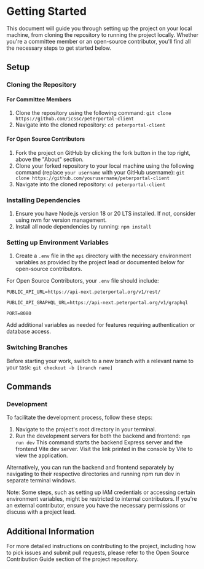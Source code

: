 
# Getting Started

This document will guide you through setting up the project on your local machine, from cloning the repository to running the project locally. Whether you're a committee member or an open-source contributor, you'll find all the necessary steps to get started below.

## Setup

<Steps>

### Cloning the Repository

#### For Committee Members

1. Clone the repository using the following command:
   `git clone https://github.com/icssc/peterportal-client`
2. Navigate into the cloned repository:
   `cd peterportal-client`

#### For Open Source Contributors

1. Fork the project on GitHub by clicking the fork button in the top right, above the "About" section.
2. Clone your forked repository to your local machine using the following command (replace `your username` with your GitHub username):
   `git clone https://github.com/yourusername/peterportal-client`
3. Navigate into the cloned repository:
   `cd peterportal-client`

### Installing Dependencies

1. Ensure you have Node.js version 18 or 20 LTS installed. If not, consider using nvm for version management.
2. Install all node dependencies by running:
   `npm install`

### Setting up Environment Variables

1. Create a `.env` file in the `api` directory with the necessary environment variables as provided by the project lead or documented below for open-source contributors.

For Open Source Contributors, your `.env` file should include:

`PUBLIC_API_URL=https://api-next.peterportal.org/v1/rest/`

`PUBLIC_API_GRAPHQL_URL=https://api-next.peterportal.org/v1/graphql`

`PORT=8080`

Add additional variables as needed for features requiring authentication or database access.

### Switching Branches

Before starting your work, switch to a new branch with a relevant name to your task:
`git checkout -b [branch name]`

</Steps>

## Commands

<Steps>

### Development

To facilitate the development process, follow these steps:

1. Navigate to the project's root directory in your terminal.
2. Run the development servers for both the backend and frontend:
   `npm run dev`
   This command starts the backend Express server and the frontend Vite dev server. Visit the link printed in the console by Vite to view the application.

Alternatively, you can run the backend and frontend separately by navigating to their respective directories and running npm run dev in separate terminal windows.

</Steps>

Note: Some steps, such as setting up IAM credentials or accessing certain environment variables, might be restricted to internal contributors. If you're an external contributor, ensure you have the necessary permissions or discuss with a project lead.

## Additional Information

For more detailed instructions on contributing to the project, including how to pick issues and submit pull requests, please refer to the Open Source Contribution Guide section of the project repository.

